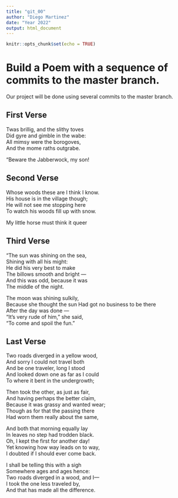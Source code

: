 ```yaml
---
title: "git_00"
author: "Diego Martinez"
date: "Year 2022"
output: html_document
---
```


```r
knitr::opts_chunk$set(echo = TRUE)
```
# Build a Poem with a sequence of commits to the master branch.
Our project will be done using several commits to the master branch.
<!-- Do not modify or change any text in "!--" bracketed areas such as this --- these are instructions to
you, if you change any of this the git program will notice it and compromise your git merging strategy !-->

## First Verse 
Twas brillig, and the slithy toves  
Did gyre and gimble in the wabe:  
All mimsy were the borogoves,   
And the mome raths outgrabe.   

“Beware the Jabberwock, my son!<!--Put the first five lines of a poem by Lewis Carrol in this section!-->

## Second Verse
Whose woods these are I think I know.     
His house is in the village though;      
He will not see me stopping here      
To watch his woods fill up with snow.       

My little horse must think it queer  <!--Put the first five lines of a poem by Robert Frost here!-->

## Third Verse
"The sun was shining on the sea,      
      Shining with all his might:   
He did his very best to make       
      The billows smooth and bright —   
And this was odd, because it was   
      The middle of the night.   

The moon was shining sulkily,    
      Because she thought the sun
Had got no business to be there     
      After the day was done —     
"It's very rude of him," she said,   
      "To come and spoil the fun." <!--Put the first two verses of The Walrus and the Carpenter here!-->

## Last Verse
Two roads diverged in a yellow wood,      
And sorry I could not travel both      
And be one traveler, long I stood     
And looked down one as far as I could     
To where it bent in the undergrowth;    

Then took the other, as just as fair,    
And having perhaps the better claim,    
Because it was grassy and wanted wear;    
Though as for that the passing there   
Had worn them really about the same,   

And both that morning equally lay    
In leaves no step had trodden black.   
Oh, I kept the first for another day!   
Yet knowing how way leads on to way,   
I doubted if I should ever come back.   
 
I shall be telling this with a sigh    
Somewhere ages and ages hence:   
Two roads diverged in a wood, and I—   
I took the one less traveled by,    
And that has made all the difference.<!--Put a short poem of your choice 8-20 lines,here!-->
